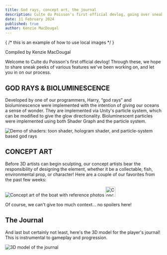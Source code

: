 ```yaml
---
title: God rays, concept art, the journal
description: Culte du Poisson's first official devlog, going over sneak peeks of development progress among designers, concept artists, 3D modellers, and programmers!
date: 11 February 2024
published: true
author: Kenzie MacDougal
---
```

{ /* this is an example of how to use local images */ }



Compiled by Kenzie MacDougal

Welcome to Culte du Poisson's first official devlog! Through these, we hope to share sneak peeks of various features we've been working on, and let you in on our process.

## GOD RAYS & BIOLUMINESCENCE
Developed by one of our programmers, Harry, “god rays” and bioluminescence were implemented with the intention of giving our oceans a sense of wonder. They are implemented via Unity's particle system, which can be modified to give the glow directionality. Bioluminescent particles were implemented using both Shader Graph and the particle system.

<Image src={Shaders} alt="Demo of shaders: toon shader, hologram shader, and particle-system based god rays" caption="Credit: Harry Hinman" />

## CONCEPT ART
Before 3D artists can begin sculpting, our concept artists bear the responsibility of designing the element, whether it be a collectable, fish, environmental prop, or character! Here are a couple of our favorites from the past few weeks:

<Image src={BoatConcept} alt="Concept art of the boat with reference photos" caption="Credit: Trinh Ha" />
<Image src={FishermanConcept} height="32rem" alt="Concept art of the fisherman from different angles" caption="Credit: Derek Jiang" />

Of course, we can't give too much context... no spoilers here!

## The Journal
And last but certainly not least, here's the 3D model for the player's journal! This is instrumental to gameplay and progression.

<Image src={Journal} alt="3D model of the journal"/>